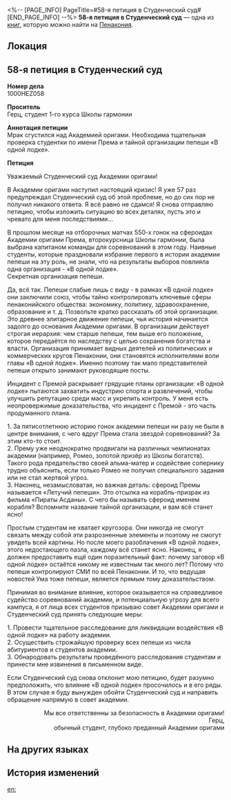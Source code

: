 <%-- [PAGE_INFO]
PageTitle=#58-я петиция в Студенческий суд#
[END_PAGE_INFO] --%>
{{Дополнить}}
{{Книга Инфобокс
|id           = 412
|Название     = 
|Изображение  = Предмет Журнал Пенакония.png
|Мир          = Пенакония
|Томов        = 1
|Автор        = <!--нужно добавить-->
|Описание     = 58-я петиция от одного настойчивого студента, который, по всей видимости, как-то связан с гонщицей Школы гармонии по имени Према и стоящей за ней тайной организацией, известной под названием «В одной лодке».
|Том1         = {{tx}}
|Источник1    = {{tx|Отсутствует источник}}
|Персонажи    = 
|Фракции      = 
}}
'''58-я петиция в Студенческий суд''' — одна из [[Книги|книг]], которую можно найти на [[Пенакония]].

==Локация==
{{Отметка карты|<!--название карты-->|<!--id отметки-->}}

==58-я петиция в Студенческий суд==
'''Номер дела'''<br />
1000HEZ058

'''Проситель'''<br />
Герц, студент 1-го курса Школы гармонии

'''Аннотация петиции'''<br />
Мрак сгустился над Академией оригами. Необходима тщательная проверка студентки по имени Према и тайной организации пепеши «В одной лодке».

'''Петиция'''

Уважаемый Студенческий суд Академии оригами!

В Академии оригами наступил настоящий кризис! Я уже 57 раз предупреждал Студенческий суд об этой проблеме, но до сих пор не получил никакого ответа. Я всё равно не сдамся! Я снова отправляю петицию, чтобы изложить ситуацию во всех деталях, пусть это и чревато для меня последствиями...

В прошлом месяце на отборочных матчах 550-х гонок на сфероидах Академии оригами Према, второкурсница Школы гармонии, была выбрана капитаном команды для соревнований в этом году. Наивные студенты, которые праздновали избрание первого в истории академии пепеши на эту роль, не знали, что на результаты выборов повлияла одна организация - «В одной лодке».<br />
Секретная организация пепеши.

Да, всё так. Пепеши слабые лишь с виду - в рамках «В одной лодке» они заключили союз, чтобы тайно контролировать ключевые сферы пенаконийского общества: экономику, политику, здравоохранение, образование и т. д. Позвольте кратко рассказать об этой организации. Это древнее элитарное движение пепеши, чья история начинается задолго до основания Академии оригами. В организации действует строгая иерархия: чем старше пепеши, тем выше его положение, которое передаётся по наследству с целью сохранения богатства и власти. Организация принимает видных деятелей из политических и коммерческих кругов Пенаконии, они становятся исполнителями воли главы «В одной лодке». Именно поэтому так мало представителей пепеши открыто занимают руководящие посты.

Инцидент с Премой раскрывает грядущие планы организации: «В одной лодке» пытаются захватить индустрию спорта и развлечений, чтобы улучшить репутацию среди масс и укрепить контроль. У меня есть неопровержимые доказательства, что инцидент с Премой - это часть продуманного плана.

1. За пятисотлетнюю историю гонок академии пепеши ни разу не были в центре внимания, с чего вдруг Према стала звездой соревнований? За этим кто-то стоит.<br />
2. Прему уже неоднократно продвигали на различных чемпионатах академии (например, Ромео, золотой призёр из Школы богатств). Такого рода предательство своей альма-матер и содействие сопернику трудно объяснить, если только Ромео не получил специального задания или не стал жертвой угроз.<br />
3. Наконец, незамысловатая, но важная деталь: сфероид Премы называется «Летучий пепеши». Это отсылка на корабль-призрак из фильма «Пираты Асданы». С чего бы называть сфероид именем корабля? Вспомните название тайной организации, и вам всё станет ясно!

Простым студентам не хватает кругозора. Они никогда не смогут связать между собой эти разрозненные элементы и поэтому не смогут увидеть всей картины. Но после моего разоблачения «В одной лодке», этого недостающего пазла, каждому всё станет ясно. Наконец, я должен предоставить ещё один поразительный факт: почему заговор «В одной лодке» остаётся никому не известным так много лет? Потому что пепеши контролируют СМИ по всей Пенаконии. И то, что ведущая новостей Ума тоже пепеши, является прямым тому доказательством.

Принимая во внимание влияние, которое оказывается на справедливое судейство соревнований академии, и потенциальную угрозу для всего кампуса, я от лица всех студентов призываю совет Академии оригами и Студенческий суд принять следующие меры:

1. Провести тщательное расследование для ликвидации воздействия «В одной лодке» на работу академии.<br />
2. Осуществить строжайшую проверку всех пепеши из числа абитуриентов и студентов академии.<br />
3. Обнародовать результаты проведённого расследования студентам и принести мне извинения в письменном виде.


Если Студенческий суд снова отклонит мою петицию, будет разумно предположить, что влияние «В одной лодке» просочилось и в его ряды. В этом случае я буду вынужден обойти Студенческий суд и направить обращение напрямую в совет академии.


<div align="right">Мы все ответственны за безопасность в Академии оригами!<br />
Герц,<br />
обычный студент, глубоко преданный Академии оригами</div>

==На других языках==
{{На других языках
|en   = The 58th Petition to the Student Court
|zhs  = 致学生法庭的第58封请愿书
|zht  = 致學生法庭的第58封請願書
|ja   = 学生法廷に宛てた58通目の請願書
|ko   = 학생 법원에 제출한 58번째 청원서
|es   = Petición n.º 58 al tribunal estudiantil
|fr   = 58e requête auprès de la cour des étudiants
|ru   = 58-я петиция в Студенческий суд
|th   = หนังสือร้องเรียน ถึงศาลนักศึกษา ฉบับที่ 58
|vi   = Thư Kiến Nghị Thứ 58 Gửi Tòa Án Sinh Viên
|de   = 58. Petition an das Studierendengericht
|id   = Petisi ke-58 kepada Pengadilan Pelajar
|pt   = 58ª Petição à Corte Estudantil
}}

==История изменений==
{{История изменений|3.5}}

[[en:]]